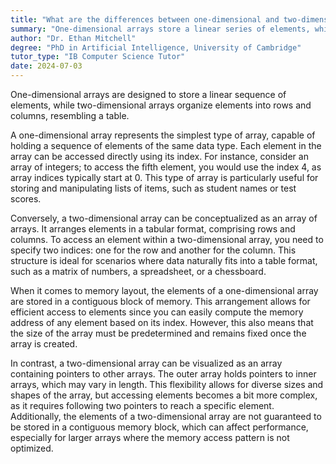 ```yaml
---
title: "What are the differences between one-dimensional and two-dimensional arrays?"
summary: "One-dimensional arrays store a linear series of elements, while two-dimensional arrays store elements in rows and columns, like a table."
author: "Dr. Ethan Mitchell"
degree: "PhD in Artificial Intelligence, University of Cambridge"
tutor_type: "IB Computer Science Tutor"
date: 2024-07-03
---
```


One-dimensional arrays are designed to store a linear sequence of elements, while two-dimensional arrays organize elements into rows and columns, resembling a table.

A one-dimensional array represents the simplest type of array, capable of holding a sequence of elements of the same data type. Each element in the array can be accessed directly using its index. For instance, consider an array of integers; to access the fifth element, you would use the index $4$, as array indices typically start at $0$. This type of array is particularly useful for storing and manipulating lists of items, such as student names or test scores.

Conversely, a two-dimensional array can be conceptualized as an array of arrays. It arranges elements in a tabular format, comprising rows and columns. To access an element within a two-dimensional array, you need to specify two indices: one for the row and another for the column. This structure is ideal for scenarios where data naturally fits into a table format, such as a matrix of numbers, a spreadsheet, or a chessboard.

When it comes to memory layout, the elements of a one-dimensional array are stored in a contiguous block of memory. This arrangement allows for efficient access to elements since you can easily compute the memory address of any element based on its index. However, this also means that the size of the array must be predetermined and remains fixed once the array is created.

In contrast, a two-dimensional array can be visualized as an array containing pointers to other arrays. The outer array holds pointers to inner arrays, which may vary in length. This flexibility allows for diverse sizes and shapes of the array, but accessing elements becomes a bit more complex, as it requires following two pointers to reach a specific element. Additionally, the elements of a two-dimensional array are not guaranteed to be stored in a contiguous memory block, which can affect performance, especially for larger arrays where the memory access pattern is not optimized.
    